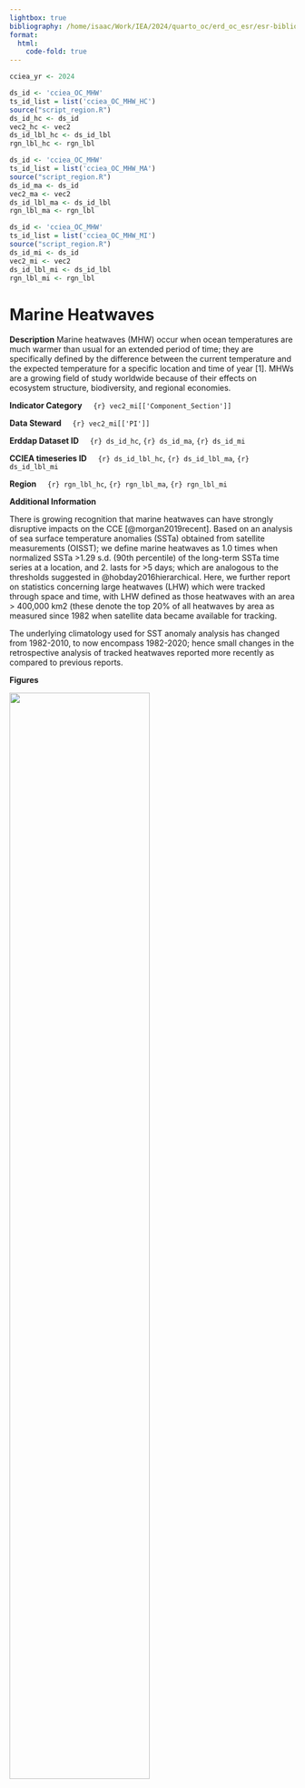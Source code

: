 ```yaml
---
lightbox: true
bibliography: /home/isaac/Work/IEA/2024/quarto_oc/erd_oc_esr/esr-bibliography.bib
format:
  html: 
    code-fold: true
---
```


```r
cciea_yr <- 2024

ds_id <- 'cciea_OC_MHW'	   
ts_id_list = list('cciea_OC_MHW_HC')
source("script_region.R")
ds_id_hc <- ds_id
vec2_hc <- vec2
ds_id_lbl_hc <- ds_id_lbl
rgn_lbl_hc <- rgn_lbl

ds_id <- 'cciea_OC_MHW'	   
ts_id_list = list('cciea_OC_MHW_MA')
source("script_region.R")
ds_id_ma <- ds_id
vec2_ma <- vec2
ds_id_lbl_ma <- ds_id_lbl
rgn_lbl_ma <- rgn_lbl

ds_id <- 'cciea_OC_MHW'	   
ts_id_list = list('cciea_OC_MHW_MI')
source("script_region.R")
ds_id_mi <- ds_id
vec2_mi <- vec2
ds_id_lbl_mi <- ds_id_lbl
rgn_lbl_mi <- rgn_lbl


```


# Marine Heatwaves

**Description** 
Marine heatwaves (MHW) occur when ocean temperatures are much warmer than usual for an extended period of time; they are specifically defined by the difference between the current temperature and the expected temperature for a specific location and time of year [1]. MHWs are a growing field of study worldwide because of their effects on ecosystem structure, biodiversity, and regional economies.

**Indicator Category**  &nbsp; &nbsp; `{r} vec2_mi[['Component_Section']]`
 
**Data Steward**  &nbsp; &nbsp; `{r} vec2_mi[['PI']]`

**Erddap Dataset ID**  &nbsp; &nbsp; `{r} ds_id_hc`, `{r} ds_id_ma`, `{r} ds_id_mi`


**CCIEA timeseries ID**  &nbsp; &nbsp; `{r} ds_id_lbl_hc`,  `{r} ds_id_lbl_ma`, `{r} ds_id_lbl_mi`

**Region** &nbsp; &nbsp;  `{r} rgn_lbl_hc`, `{r} rgn_lbl_ma`, `{r} rgn_lbl_mi`


**Additional Information**

There is growing recognition that marine heatwaves can have strongly disruptive impacts on the CCE [@morgan2019recent].
Based on an analysis of sea surface temperature anomalies (SSTa) obtained from satellite measurements (OISST); we define marine heatwaves as 1.0 times when normalized SSTa \>1.29 s.d. (90th percentile) of the long-term SSTa time series at a location, and 2. lasts for \>5 days; which are analogous to the thresholds suggested in @hobday2016hierarchical. 
Here, we further report on statistics concerning large heatwaves (LHW) which were tracked through space and time, with LHW defined as those heatwaves with an area \> 400,000 km2 (these denote the top 20% of all heatwaves by area as measured since 1982 when satellite data became available for tracking.

The underlying climatology used for SST anomaly analysis has changed from 1982-2010, to now encompass 1982-2020; hence small changes in the retrospective analysis of tracked heatwaves reported more recently as compared to previous reports.


**Figures**

::: {#fig-mhw_M}
![](plots/oc_mhw_heatwave_cover_sum_area_intensity_Monthly.png){width=70%}




:::

<br>
<br>
<br>

::: {#fig-mhw_S layout-ncol=3, layout="[50,-1,50,-1,50]"  }

![Heatwave Cover](plots/oc_mhw_heatwave_cover_Season.png){#fig-mhw_hc_S}

![Sum Area](plots/oc_mhw_sum_area_Season.png){#fig-mhw_ma_S}

![Intensity](plots/oc_mhw_intensity_Season.png){#fig-mhw_mi_S}


Seasonal averages of the monthly MHW time series.
:::

**`{r} cciea_yr` Conditions**

+ Monthly MHW sum area @fig-mhw_M was above the long-term mean during summer and fall 2024.
+ Winter, Spring and Summer MHW sum area @fig-mhw_ma_S had 2024 values lower than 2023.
+ Heat wave cover during the winter 2024 @fig-mhw_hc_S was above 1 sd, this probably can be attributed to El Niño elevating coastal temperatures @fig-sst_spatial_winter.

**References**
